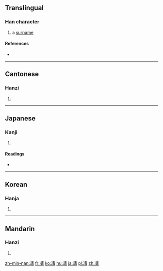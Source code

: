 ==Translingual==

===Han character===
{{Han char|rn=15|rad=冫|as=08|sn=10|four=35127|canj=IMQMB|ids=⿰冫青 <small>(GT)</small>,⿰冫靑 <small>(K)</small>}}

# a [[surname]]

====References====
* {{Han ref|kx=0132.420|dkj=01666|dj=0296.300|hdz=10298.010|uh=51CA|ud=20938|bh=D0E1|bd=53473}}

----

==Cantonese==

===Hanzi===
{{yue-hanzi|jyut=|y=jing6}}

# {{defn|lang=yue|sort=冫08}}

----

==Japanese==

===Kanji===
{{ja-kanji|grade=|rs=冫08}}

# {{defn|lang=ja|sort=冫08}}

====Readings====
* {{ja-readings|on=[[せい]] (sei), [[しゃう]] (shau)|kun=[[さむい]] (samui), [[すずしい]] (suzushii)}}

----

==Korean==

===Hanja===
{{ko-hanja|hangeul=청|rv=cheong|mr=ch'ŏng}}

# {{defn|lang=ko|sort=冫08}}

----

==Mandarin==

===Hanzi===
{{cmn-hanzi|pin=[[jǐ]] ([[ji3]]), [[qìng]] ([[qing4]])|wg=chi<sup>3</sup>, ch'ing<sup>4</sup>}}

# {{defn|lang=cmn|sort=冫08}}

[[zh-min-nan:凊]]
[[fr:凊]]
[[ko:凊]]
[[hu:凊]]
[[ja:凊]]
[[pl:凊]]
[[zh:凊]]